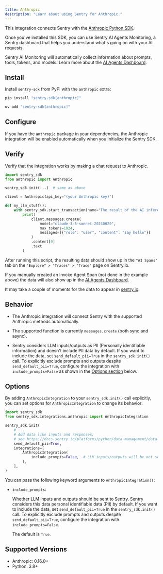 ```yaml
---
title: Anthropic
description: "Learn about using Sentry for Anthropic."
---
```


This integration connects Sentry with the [Anthropic Python SDK](https://github.com/anthropics/anthropic-sdk-python).

Once you've installed this SDK, you can use Sentry AI Agents Monitoring, a Sentry dashboard that helps you understand what's going on with your AI requests.

Sentry AI Monitoring will automatically collect information about prompts, tools, tokens, and models. Learn more about the [AI Agents Dashboard](/product/insights/ai/agents).

## Install

Install `sentry-sdk` from PyPI with the `anthropic` extra:

```bash {tabTitle:pip}
pip install "sentry-sdk[anthropic]"
```

```bash {tabTitle:uv}
uv add "sentry-sdk[anthropic]"
```

## Configure

If you have the `anthropic` package in your dependencies, the Anthropic integration will be enabled automatically when you initialize the Sentry SDK.

<PlatformContent includePath="getting-started-config" />

## Verify

Verify that the integration works by making a chat request to Anthropic.

```python
import sentry_sdk
from anthropic import Anthropic

sentry_sdk.init(...)  # same as above

client = Anthropic(api_key="(your Anthropic key)")

def my_llm_stuff():
    with sentry_sdk.start_transaction(name="The result of the AI inference"):
        print(
            client.messages.create(
                model="claude-3-5-sonnet-20240620",
                max_tokens=1024,
                messages=[{"role": "user", "content": "say hello"}]
            )
            .content[0]
            .text
        )
```

After running this script, the resulting data should show up in the `"AI Spans"` tab on the `"Explore" > "Traces" > "Trace"` page on Sentry.io.

If you manually created an <PlatformLink to="/tracing/instrumentation/custom-instrumentation/ai-agents-module/#invoke-agent-span">Invoke Agent Span</PlatformLink> (not done in the example above) the data will also show up in the [AI Agents Dashboard](/product/insights/ai/agents).

It may take a couple of moments for the data to appear in [sentry.io](https://sentry.io).

## Behavior

- The Anthropic integration will connect Sentry with the supported Anthropic methods automatically.

- The supported function is currently `messages.create` (both sync and async).

- Sentry considers LLM inputs/outputs as PII (Personally identifiable information) and doesn't include PII data by default. If you want to include the data, set `send_default_pii=True` in the `sentry_sdk.init()` call. To explicitly exclude prompts and outputs despite `send_default_pii=True`, configure the integration with `include_prompts=False` as shown in the [Options section](#options) below.

## Options

By adding `AnthropicIntegration` to your `sentry_sdk.init()` call explicitly, you can set options for `AnthropicIntegration` to change its behavior:

```python
import sentry_sdk
from sentry_sdk.integrations.anthropic import AnthropicIntegration

sentry_sdk.init(
    # ...
    # Add data like inputs and responses;
    # see https://docs.sentry.io/platforms/python/data-management/data-collected/ for more info
    send_default_pii=True,
    integrations=[
        AnthropicIntegration(
            include_prompts=False,  # LLM inputs/outputs will be not sent to Sentry, despite send_default_pii=True
        ),
    ],
)
```

You can pass the following keyword arguments to `AnthropicIntegration()`:

- `include_prompts`:

  Whether LLM inputs and outputs should be sent to Sentry. Sentry considers this data personal identifiable data (PII) by default. If you want to include the data, set `send_default_pii=True` in the `sentry_sdk.init()` call. To explicitly exclude prompts and outputs despite `send_default_pii=True`, configure the integration with `include_prompts=False`.

  The default is `True`.

## Supported Versions

- Anthropic: 0.16.0+
- Python: 3.8+
